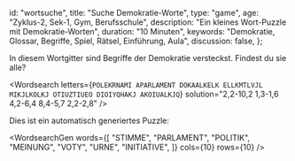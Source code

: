 
  id: "wortsuche",
  title: "Suche Demokratie-Worte",
  type: "game",
  age: "Zyklus-2, Sek-1, Gym, Berufsschule",
  description: "Ein kleines Wort-Puzzle mit Demokratie-Worten",
  duration: "10 Minuten",
  keywords: "Demokratie, Glossar, Begriffe, Spiel, Rätsel, Einführung, Aula",
  discussion: false,
};

In diesem Wortgitter sind Begriffe der Demokratie versteckst. Findest du sie alle?

<Wordsearch
  letters={`
POLEKRNAMI
APARLAMENT
DOKAALKELK
ELLKMTLVJL
MIKJLKOLKJ
OTIUZTIUEO
DIOIYQHAKJ
AKOIUALKJQ
`}
  solution="2,2-10,2 1,3-1,6 4,2-6,4 8,4-5,7 2,2-2,8"
/>

Dies ist ein automatisch generiertes Puzzle:

<WordsearchGen
  words={[
    "STIMME",
    "PARLAMENT",
    "POLITIK",
    "MEINUNG",
    "VOTY",
    "URNE",
    "INITIATIVE",
  ]}
  cols={10}
  rows={10}
/>
